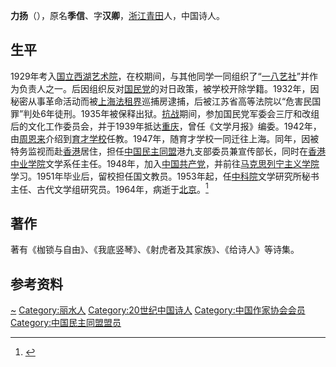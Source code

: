'''力扬'''（{{bd|1908年|12月|1964年|5月5日}}），原名'''季信'''、字'''汉卿'''，[[浙江|浙江]][[青田|青田]]人，中国诗人。

== 生平 ==
1929年考入[[国立西湖艺术院|国立西湖艺术院]]，在校期间，与其他同学一同组织了“[[一八艺社|一八艺社]]”并作为负责人之一。后因组织反对[[国民党|国民党]]的对日政策，被学校开除学籍。1932年，因秘密从事革命活动而被[[上海|上海]][[法租界|法租界]]巡捕房逮捕，后被江苏省高等法院以“危害民国罪”判处6年徒刑。1935年被保释出狱。[[抗战|抗战]]期间，参加国民党军委会三厅和改组后的文化工作委员会，并于1939年抵达[[重庆|重庆]]，曾任《文学月报》编委。1942年，由[[周恩来|周恩来]]介绍到[[育才学校|育才学校]]任教。1947年，随育才学校一同迁往上海。同年，因被特务监视而赴[[香港|香港]]居住，担任[[中国民主同盟|中国民主同盟]]港九支部委员兼宣传部长，同时在[[香港中业学院|香港中业学院]]文学系任主任。1948年，加入[[中国共产党|中国共产党]]，并前往[[马克思列宁主义学院|马克思列宁主义学院]]学习。1951年毕业后，留校担任国文教员。1953年起，任[[中国科学院|中科院]]文学研究所秘书主任、古代文学组研究员。1964年，病逝于[[北京|北京]]。<ref>{{cite web|url=http://www.cass.net.cn/show_news.asp?ID=14177|title=怀革命文艺工作者、诗人力扬|publisher=中国社会科学院|author=季嘉|deadurl=yes|archiveurl=https://web.archive.org/web/20041220034522/http://www.cass.net.cn/show_news.asp?ID=14177|archivedate=2004-12-20|accessdate=2010-11-07}}</ref>

== 著作 ==
著有《枷锁与自由》、《我底竖琴》、《射虎者及其家族》、《给诗人》等诗集。

== 参考资料 ==
{{reflist}}

{{中华全国文学工作者协会第一届全国委员会}}

{{Authority control}}
{{DEFAULTSORT:Li力}}
[[Category:季姓|~]]
[[Category:丽水人|Category:丽水人]]
[[Category:20世纪中国诗人|Category:20世纪中国诗人]]
[[Category:中国作家协会会员|Category:中国作家协会会员]]
[[Category:中国民主同盟盟员|Category:中国民主同盟盟员]]
